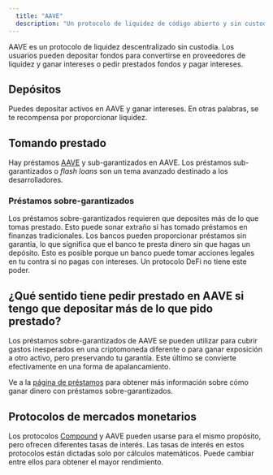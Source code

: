 ```yaml
---
  title: "AAVE"
  description: "Un protocolo de liquidez de código abierto y sin custodia para ganar intereses en depósitos y tomar prestado activos."
---
```


AAVE es un protocolo de liquidez descentralizado sin custodia. Los usuarios pueden depositar fondos para convertirse en proveedores de liquidez y ganar intereses o pedir prestados fondos y pagar intereses.

## Depósitos

Puedes depositar activos en AAVE y ganar intereses. En otras palabras, se te recompensa por proporcionar liquidez.

## Tomando prestado

Hay préstamos [AAVE](/projects/aave) y sub-garantizados en AAVE. Los préstamos sub-garantizados o _flash loans_ son un tema avanzado destinado a los desarrolladores.

### Préstamos sobre-garantizados

Los préstamos sobre-garantizados requieren que deposites más de lo que tomas prestado. Esto puede sonar extraño si has tomado préstamos en finanzas tradicionales. Los bancos pueden proporcionar préstamos sin garantia, lo que significa que el banco te presta dinero sin que hagas un depósito. Esto es posible porque un banco puede tomar acciones legales en tu contra si no pagas con intereses. Un protocolo DeFi no tiene este poder.

## ¿Qué sentido tiene pedir prestado en AAVE si tengo que depositar más de lo que pido prestado?

Los préstamos sobre-garantizados de AAVE se pueden utilizar para cubrir gastos inesperados en una criptomoneda diferente o para ganar exposición a otro activo, pero preservando tu garantía. Este último se convierte efectivamente en una forma de apalancamiento.

Ve a la [página de préstamos](/blog/borrow) para obtener más información sobre cómo ganar dinero con préstamos sobre-garantizados.

## Protocolos de mercados monetarios

Los protocolos [Compound](/projects/compound) y AAVE pueden usarse para el mismo propósito, pero ofrecen diferentes tasas de interés. Las tasas de interés en estos protocolos están dictadas solo por cálculos matemáticos. Puede cambiar entre ellos para obtener el mayor rendimiento.
